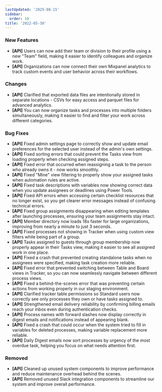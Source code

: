 ```yaml
---
lastUpdated: '2025-08-15'
sidebar:
  order: 10
title: '2022-05-30'
---
```


### New Features

- **[API]** Users can now add their team or division to their profile using a new "Team" field, making it easier to identify colleagues and organize work.
- **[API]** Organizations can now connect their own Mixpanel analytics to track custom events and user behavior across their workflows.

### Changes

- **[API]** Clarified that exported data files are intentionally stored in separate locations - CSVs for easy access and parquet files for advanced analytics.
- **[API]** You can now organize tasks and processes into multiple folders simultaneously, making it easier to find and filter your work across different categories.

### Bug Fixes

- **[API]** Fixed admin settings page to correctly show and update email preferences for the selected user instead of the admin's own settings.
- **[API]** Fixed sorting errors that could prevent the Tasks view from loading properly when checking assigned steps.
- **[API]** Fixed error that occurred when reassigning a task to the person who already owns it - now works smoothly.
- **[API]** Fixed "Mine" view filtering to properly show your assigned tasks when automation rules are active.
- **[API]** Fixed task descriptions with variables now showing correct data when you update assignees or deadlines using Power Tools.
- **[API]** Fixed API errors when accessing certain checklist resources that no longer exist, so you get clearer error messages instead of confusing technical errors.
- **[API]** Fixed group assignments disappearing when editing templates after launching processes, ensuring your team assignments stay intact.
- **[API]** Member directory now loads 18x faster for large organizations, improving from nearly a minute to just 3 seconds.
- **[API]** Fixed processes not showing in Tracker when using custom view filters while being part of a group.
- **[API]** Tasks assigned to guests through group membership now properly appear in their Tasks view, making it easier to see all assigned work in one place.
- **[API]** Fixed a crash that prevented creating standalone tasks when no assignees were specified, making task creation more reliable.
- **[API]** Fixed error that prevented switching between Table and Board views in Tracker, so you can now seamlessly navigate between different process views.
- **[API]** Fixed a behind-the-scenes error that was preventing certain actions from working properly in our staging environment.
- **[API]** Clarified tracker table permissions so Standard users now correctly see only processes they own or have tasks assigned to.
- **[API]** Strengthened email delivery reliability by confirming billing emails reach your inbox even during authentication checks.
- **[API]** Process names with forward slashes now display correctly in digest emails and notifications instead of appearing blank.
- **[API]** Fixed a crash that could occur when the system tried to fill in variables for deleted processes, making variable replacement more reliable.
- **[API]** Daily Digest emails now sort processes by urgency of the most overdue task, helping you focus on what needs attention first.

### Removed

- **[API]** Cleaned up unused system components to improve performance and reduce maintenance overhead behind the scenes.
- **[API]** Removed unused Slack integration components to streamline our system and improve overall performance.